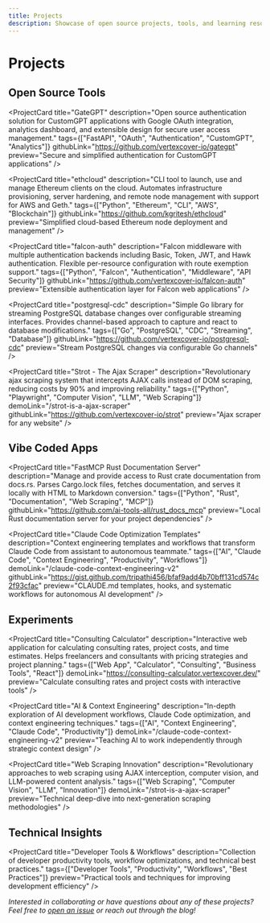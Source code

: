 ```yaml
---
title: Projects
description: Showcase of open source projects, tools, and learning resources
---
```



# Projects


## Open Source Tools

<div className="grid grid-cols-1 md:grid-cols-2 gap-6 my-8">
  <ProjectCard
    title="CacheFlow"
    description="Development-first Python caching library with specialized LLM support. Pure function decorators for async/sync compatibility with pluggable backends and intelligent cache key generation."
    tags={["Python", "Caching", "LLM", "Async", "Decorators"]}
    githubLink="https://github.com/vertexcover-io/cacheflow"
    preview="Simplify caching for expensive computations and AI API calls"
  />
  
  <ProjectCard
    title="GateGPT"
    description="Open source authentication solution for CustomGPT applications with Google OAuth integration, analytics dashboard, and extensible design for secure user access management."
    tags={["FastAPI", "OAuth", "Authentication", "CustomGPT", "Analytics"]}
    githubLink="https://github.com/vertexcover-io/gategpt"
    preview="Secure and simplified authentication for CustomGPT applications"
  />
  
  <ProjectCard
    title="ethcloud"
    description="CLI tool to launch, use and manage Ethereum clients on the cloud. Automates infrastructure provisioning, server hardening, and remote node management with support for AWS and Geth."
    tags={["Python", "Ethereum", "CLI", "AWS", "Blockchain"]}
    githubLink="https://github.com/kgritesh/ethcloud"
    preview="Simplified cloud-based Ethereum node deployment and management"
  />
  
  <ProjectCard
    title="falcon-auth"
    description="Falcon middleware with multiple authentication backends including Basic, Token, JWT, and Hawk authentication. Flexible per-resource configuration with route exemption support."
    tags={["Python", "Falcon", "Authentication", "Middleware", "API Security"]}
    githubLink="https://github.com/vertexcover-io/falcon-auth"
    preview="Extensible authentication layer for Falcon web applications"
  />
  
  <ProjectCard
    title="postgresql-cdc"
    description="Simple Go library for streaming PostgreSQL database changes over configurable streaming interfaces. Provides channel-based approach to capture and react to database modifications."
    tags={["Go", "PostgreSQL", "CDC", "Streaming", "Database"]}
    githubLink="https://github.com/vertexcover-io/postgresql-cdc"
    preview="Stream PostgreSQL changes via configurable Go channels"
  />
  
  <ProjectCard
    title="Strot - The Ajax Scraper"
    description="Revolutionary ajax scraping system that intercepts AJAX calls instead of DOM scraping, reducing costs by 90% and improving reliability."
    tags={["Python", "Playwright", "Computer Vision", "LLM", "Web Scraping"]}
    demoLink="/strot-is-a-ajax-scraper"
    githubLink="https://github.com/vertexcover-io/strot"
    preview="Ajax scraper for any website"
  />
</div>

## Vibe Coded Apps

<div className="grid grid-cols-1 md:grid-cols-2 gap-6 my-8">
  <ProjectCard
    title="Grep App MCP Server"
    description="Model Context Protocol server providing powerful code search capabilities across millions of GitHub repositories using grep.app API. Advanced filtering, batch retrieval, and comprehensive logging."
    tags={["TypeScript", "MCP", "Code Search", "GitHub API", "Developer Tools"]}
    githubLink="https://github.com/ai-tools-all/grep_app_mcp"
    preview="Discover and research code implementations across open source projects"
  />
  
  <ProjectCard
    title="FastMCP Rust Documentation Server"
    description="Manage and provide access to Rust crate documentation from docs.rs. Parses Cargo.lock files, fetches documentation, and serves it locally with HTML to Markdown conversion."
    tags={["Python", "Rust", "Documentation", "Web Scraping", "MCP"]}
    githubLink="https://github.com/ai-tools-all/rust_docs_mcp"
    preview="Local Rust documentation server for your project dependencies"
  />
  
  <ProjectCard
    title="Claude Code Optimization Templates"
    description="Context engineering templates and workflows that transform Claude Code from assistant to autonomous teammate."
    tags={["AI", "Claude Code", "Context Engineering", "Productivity", "Workflows"]}
    demoLink="/claude-code-context-engineering-v2"
    githubLink="https://gist.github.com/tripathi456/bfaf9add4b70bff131cd574c2f93cfac"
    preview="CLAUDE.md templates, hooks, and systematic workflows for autonomous AI development"
  />

</div>

## Experiments

<div className="grid grid-cols-1 md:grid-cols-2 gap-6 my-8">
  <ProjectCard
    title="Insta Video Splitter"
    description="React-powered browser app that splits videos into 15-second clips for Instagram Stories. Uses ffmpeg.js for client-side processing without requiring any backend services."
    tags={["React", "Video Processing", "Instagram", "Browser App", "ffmpeg.js"]}
    demoLink="https://insta-video-splitter.vertexcover.dev/"
    githubLink="https://github.com/kgritesh/insta-vid-cutter"
    preview="Split videos into Instagram Story-compatible clips entirely in browser"
  />
  
  <ProjectCard
    title="Consulting Calculator"
    description="Interactive web application for calculating consulting rates, project costs, and time estimates. Helps freelancers and consultants with pricing strategies and project planning."
    tags={["Web App", "Calculator", "Consulting", "Business Tools", "React"]}
    demoLink="https://consulting-calculator.vertexcover.dev/"
    preview="Calculate consulting rates and project costs with interactive tools"
  />
  
  <ProjectCard
    title="AI & Context Engineering"
    description="In-depth exploration of AI development workflows, Claude Code optimization, and context engineering techniques."
    tags={["AI", "Context Engineering", "Claude Code", "Productivity"]}
    demoLink="/claude-code-context-engineering-v2"
    preview="Teaching AI to work independently through strategic context design"
  />
  
  <ProjectCard
    title="Web Scraping Innovation"
    description="Revolutionary approaches to web scraping using AJAX interception, computer vision, and LLM-powered content analysis."
    tags={["Web Scraping", "Computer Vision", "LLM", "Innovation"]}
    demoLink="/strot-is-a-ajax-scraper"
    preview="Technical deep-dive into next-generation scraping methodologies"
  />
</div>

## Technical Insights

<div className="grid grid-cols-1 md:grid-cols-2 gap-6 my-8">
  <ProjectCard
    title="Conference Learnings"
    description="Insights and learnings from technical conferences including Fifth Elephant 2025 and various AI/ML meetups."
    tags={["Conference", "Learning", "Community", "Networking"]}
    preview="Shared learnings from developer communities and conference interactions"
  />
  
  <ProjectCard
    title="Developer Tools & Workflows"
    description="Collection of developer productivity tools, workflow optimizations, and technical best practices."
    tags={["Developer Tools", "Productivity", "Workflows", "Best Practices"]}
    preview="Practical tools and techniques for improving development efficiency"
  />
</div>

*Interested in collaborating or have questions about any of these projects? Feel free to [open an issue](https://github.com/vertexcover-io) or reach out through the blog!*